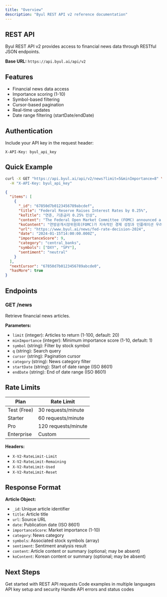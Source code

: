 ```yaml
---
title: "Overview"
description: "Byul REST API v2 reference documentation"
---
```


## REST API

Byul REST API v2 provides access to financial news data through RESTful JSON endpoints.

**Base URL:** `https://api.byul.ai/api/v2`

## Features

- Financial news data access
- Importance scoring (1-10)
- Symbol-based filtering  
- Cursor-based pagination
- Real-time updates
- Date range filtering (startDate/endDate)

## Authentication

Include your API key in the request header:

```http
X-API-Key: byul_api_key
```

## Quick Example

```bash
curl -X GET "https://api.byul.ai/api/v2/news?limit=5&minImportance=8" \
  -H "X-API-Key: byul_api_key"
```

```json
{
  "items": [
    {
      "_id": "67850d7b0123456789abcdef",
      "title": "Federal Reserve Raises Interest Rates by 0.25%",
      "koTitle": "연준, 기준금리 0.25% 인상",
      "content": "The Federal Open Market Committee (FOMC) announced a 0.25 percentage point increase in the federal funds rate, citing continued economic growth and persistent inflation concerns. This marks the sixth rate hike this cycle.",
      "koContent": "연방공개시장위원회(FOMC)가 지속적인 경제 성장과 인플레이션 우려를 이유로 연방기금금리를 0.25%포인트 인상한다고 발표했습니다. 이는 현 사이클에서 여섯 번째 금리 인상입니다.",
      "url": "https://www.byul.ai/news/fed-rate-decision-2024",
      "date": "2024-01-15T14:00:00.000Z",
      "importanceScore": 9,
      "category": "central_banks",
      "symbols": ["DXY", "SPY"],
      "sentiment": "neutral"
    }
  ],
  "nextCursor": "67850d7b0123456789abcde0",
  "hasMore": true
}
```

## Endpoints

### GET /news

Retrieve financial news articles.

**Parameters:**
- `limit` (integer): Articles to return (1-100, default: 20)
- `minImportance` (integer): Minimum importance score (1-10, default: 1)
- `symbol` (string): Filter by stock symbol
- `q` (string): Search query
- `cursor` (string): Pagination cursor
- `category` (string): News category filter
- `startDate` (string): Start of date range (ISO 8601)
- `endDate` (string): End of date range (ISO 8601)

## Rate Limits

| Plan | Rate Limit |
|------|------------|
| Test (Free) | 30 requests/minute |
| Starter | 60 requests/minute |
| Pro | 120 requests/minute |
| Enterprise | Custom |

**Headers:**
- `X-V2-RateLimit-Limit`
- `X-V2-RateLimit-Remaining`  
- `X-V2-RateLimit-Used`
- `X-V2-RateLimit-Reset`

## Response Format

**Article Object:**
- `_id`: Unique article identifier
- `title`: Article title
- `url`: Source URL
- `date`: Publication date (ISO 8601)
- `importanceScore`: Market importance (1-10)
- `category`: News category
- `symbols`: Associated stock symbols (array)
- `sentiment`: Sentiment analysis result
- `content`: Article content or summary (optional; may be absent)
- `koContent`: Korean content or summary (optional; may be absent)

## Next Steps

<CardGroup cols={2}>
<Card title="Quickstart" href="/rest-api/quickstart">
Get started with REST API requests
</Card>
<Card title="Examples" href="/rest-api/examples/nodejs">
Code examples in multiple languages
</Card>
<Card title="Authentication" href="/rest-api/authentication">
API key setup and security
</Card>
<Card title="Error Handling" href="/rest-api/error-handling">
Handle API errors and status codes
</Card>
</CardGroup>